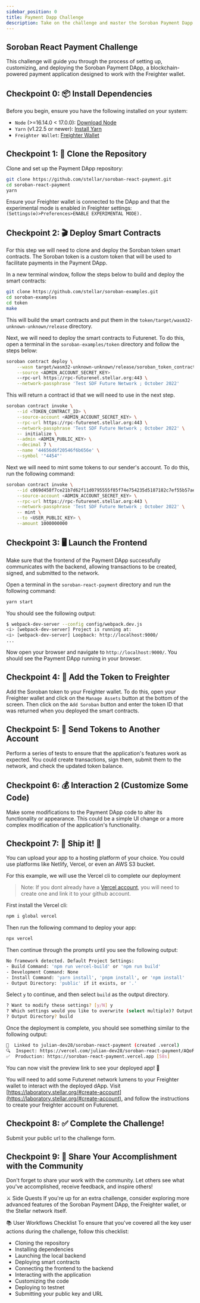 ```yaml
---
sidebar_position: 0
title: Payment Dapp Challenge
description: Take on the challenge and master the Soroban Payment Dapp!
---
```



## Soroban React Payment Challenge

This challenge will guide you through the process of setting up, customizing, and deploying the Soroban Payment DApp, a blockchain-powered payment application designed to work with the Freighter wallet.

## Checkpoint 0: 📦 Install Dependencies

Before you begin, ensure you have the following installed on your system:

- `Node` (>=16.14.0 < 17.0.0): [Download Node](https://nodejs.org/en/download/)
- `Yarn` (v1.22.5 or newer): [Install Yarn](https://yarnpkg.com/)
- `Freighter Wallet`: [Freighter Wallet](https://freighter.app/)

## Checkpoint 1: 🚀 Clone the Repository

Clone and set up the Payment DApp repository:

```bash
git clone https://github.com/stellar/soroban-react-payment.git
cd soroban-react-payment
yarn
```

Ensure your Freighter wallet is connected to the DApp and that the experimental mode is enabled in Freighter settings: `(Settings(⚙️)>Preferences>ENABLE EXPERIMENTAL MODE).`

## Checkpoint 2: 🎬 Deploy Smart Contracts

For this step we will need to clone and deploy the Soroban token smart contracts. The Soroban token is a custom token that will be used to facilitate payments in the Payment DApp.

In a new terminal window, follow the steps below to build and deploy the smart contracts:

```bash
git clone https://github.com/stellar/soroban-examples.git
cd soroban-examples
cd token
make
```

This will build the smart contracts and put them in the `token/target/wasm32-unknown-unknown/release` directory.

Next, we will need to deploy the smart contracts to Futurenet. To do this, open a terminal in the `soroban-examples/token` directory and follow the steps below:

```bash
soroban contract deploy \
    --wasm target/wasm32-unknown-unknown/release/soroban_token_contract.wasm \
    --source <ADMIN_ACCOUNT_SECRET_KEY>
    --rpc-url https://rpc-futurenet.stellar.org:443 \
    --network-passphrase 'Test SDF Future Network ; October 2022'
```

This will return a contract id that we will need to use in the next step.

```bash
soroban contract invoke \
    --id <TOKEN_CONTRACT_ID> \
    --source-account <ADMIN_ACCOUNT_SECRET_KEY> \
    --rpc-url https://rpc-futurenet.stellar.org:443 \
    --network-passphrase 'Test SDF Future Network ; October 2022' \
    -- initialize \
    --admin <ADMIN_PUBLIC_KEY> \
    --decimal 7 \
    --name '44656d6f20546f6b656e' \
    --symbol '"4454"'
```

Next we will need to mint some tokens to our sender's account. To do this, run the following command:

```bash
soroban contract invoke \
    --id c069d458f7ce21b7d62f11d0795555f85f74e754235d5187182c7ef55b57ae7e \
    --source-account <ADMIN_ACCOUNT_SECRET_KEY> \
    --rpc-url https://rpc-futurenet.stellar.org:443 \
    --network-passphrase 'Test SDF Future Network ; October 2022' \
    -- mint \
    --to <USER_PUBLIC_KEY> \
    --amount 1000000000
```

## Checkpoint 3: 🖥️ Launch the Frontend

Make sure that the frontend of the Payment DApp successfully communicates with the backend, allowing transactions to be created, signed, and submitted to the network.

Open a terminal in the `soroban-react-payment` directory and run the following command:

```bash
yarn start
```

You should see the following output:

```bash
$ webpack-dev-server --config config/webpack.dev.js
<i> [webpack-dev-server] Project is running at:
<i> [webpack-dev-server] Loopback: http://localhost:9000/
...
```

Now open your browser and navigate to `http://localhost:9000/`. You should see the Payment DApp running in your browser.

## Checkpoint 4: 📡 Add the Token to Freighter

Add the Soroban token to your Freighter wallet. To do this, open your Freighter wallet and click on the `Manage Assets` button at the bottom of the screen. Then click on the `Add Soroban` button and enter the token ID that was returned when you deployed the smart contracts.

## Checkpoint 5: 🏦 Send Tokens to Another Account

Perform a series of tests to ensure that the application's features work as expected. You could create transactions, sign them, submit them to the network, and check the updated token balance.

## Checkpoint 6: 💰 Interaction 2 (Customize Some Code)

Make some modifications to the Payment DApp code to alter its functionality or appearance. This could be a simple UI change or a more complex modification of the application's functionality.

## Checkpoint 7: 🚢 Ship it! 🚁

You can upload your app to a hosting platform of your choice. You could use platforms like Netlify, Vercel, or even an AWS S3 bucket.

For this example, we will use the Vercel cli to complete our deployment

> Note: If you dont already have a [Vercel account], you will need to create one and link it to your github account.

[Vercel account]: https://vercel.com/login

First install the Vercel cli:

```sh
npm i global vercel
```

Then run the following command to deploy your app:

```sh
npx vercel
```

Then continue through the prompts until you see the following output:

```sh
No framework detected. Default Project Settings:
- Build Command: 'npm run vercel-build' or 'npm run build'
- Development Command: None
- Install Command: 'yarn install', 'pnpm install', or 'npm install'
- Output Directory: 'public' if it exists, or '.'
```

Select `y` to continue, and then select `build` as the output directory.

```sh
? Want to modify these settings? [y/N] y
? Which settings would you like to overwrite (select multiple)? Output Directory
? Output Directory? build
```

Once the deployment is complete, you should see something similar to the following output:

```sh
🔗  Linked to julian-dev28/soroban-react-payment (created .vercel)
🔍  Inspect: https://vercel.com/julian-dev28/soroban-react-payment/AQoFFhZf5K1ufQj57eawApPkFduf [2s]
✅  Production: https://soroban-react-payment.vercel.app [58s]
```

You can now visit the preview link to see your deployed app! 🎉

You will need to add some Futurenet network lumens to your Freighter wallet to interact with the deployed dApp. Visit [https://laboratory.stellar.org/#create-account](https://laboratory.stellar.org/#create-account), and follow the instructions to create your freighter account on Futurenet.

## Checkpoint 8: ✅ Complete the Challenge!

Submit your public url to the challenge form.

<ChallengeForm />

## Checkpoint 9: 💪 Share Your Accomplishment with the Community

Don't forget to share your work with the community. Let others see what you've accomplished, receive feedback, and inspire others!

⚔️ Side Quests
If you're up for an extra challenge, consider exploring more advanced features of the Soroban Payment DApp, the Freighter wallet, or the Stellar network itself.

📚 User Workflows Checklist
To ensure that you've covered all the key user actions during the challenge, follow this checklist:

- Cloning the repository
- Installing dependencies
- Launching the local backend
- Deploying smart contracts
- Connecting the frontend to the backend
- Interacting with the application
- Customizing the code
- Deploying to testnet
- Submitting your public key and URL
